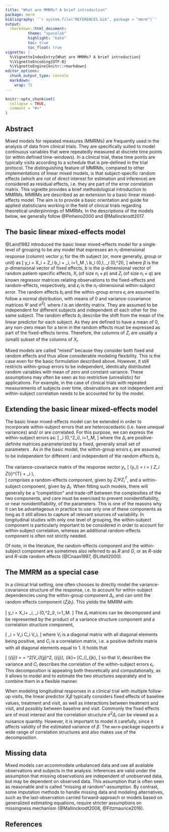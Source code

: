 ```yaml
---
title: "What are MMRMs? A brief introduction"
package: mmrm
bibliography: '`r system.file("REFERENCES.bib", package = "mmrm")`'
output:
  rmarkdown::html_document:
          theme: "spacelab"
          highlight: "kate"
          toc: true
          toc_float: true
vignette: |
  %\VignetteIndexEntry{What are MMRMs? A brief introduction}
  %\VignetteEncoding{UTF-8}
  %\VignetteEngine{knitr::rmarkdown}
editor_options:
  chunk_output_type: console
  markdown:
    wrap: 72
---
```



```r
knitr::opts_chunk$set(
  collapse = TRUE,
  comment = "#>"
)
```


## Abstract

Mixed models for repeated measures (MMRMs) are frequently used in the analysis of data from clinical trials. 
They are specifically suited to model continuous variables that were repeatedly measured at discrete time points (or within defined time-windows).
In a clinical trial, these time points are typically visits according to a schedule that is pre-defined in the trial protocol.
The distinguishing feature of MMRMs, compared to other implementations of linear mixed models, is that subject-specific random effects (which are not of direct interest for estimation and inference) are considered as residual effects, i.e. they are part of the error correlation matrix.
This vignette provides a brief methodological introduction to MMRMs.
MMRMs are described as an extension to a basic linear mixed-effects model.
The aim is to provide a basic orientation and guide for applied statisticians working in the field of clinical trials regarding theoretical underpinnings of MMRMs. In the descriptions of the models below, we generally follow @Pinheiro2000 and @Mallinckrodt2017. 


## The basic linear mixed-effects model

@Laird1982 introduced the basic linear mixed-effects model for a single level of grouping to be any model that expresses an $n_i$-dimensional response (column) vector $y_i$ for the $i$th subject (or, more generally, group or unit) as
\[
 y_i = X_i \beta + Z_i b_i + \epsilon_i, \quad i=1,\ldots,M ,\\
 b_i \sim \mathcal{N}(0,\Psi), \quad \epsilon_i \sim \mathcal{N}(0,\sigma^2I),
\]
where 
$\beta$ is the $p$-dimensional vector of fixed effects,
$b$ is the $q$-dimensional vector of random patient-specific effects, 
$X_i$ (of size $n_i \times p$) and $Z_i$ (of size $n_i \times q$) are known regressor matrices relating observations to the fixed-effects and random-effects, respectively, and 
$\epsilon_i$ is the $n_i$-dimensional within-subject error.
The random effects $b_i$ and the within-group errors $\epsilon_i$ are assumed to  follow a normal distribution, with means of $0$ and variance-covariance matrices  $\Psi$ and $\sigma^2I$, where $I$ is an identity matrix. They are assumed to be independent for different subjects and independent of each other for the same subject.
The random effects $b_i$ describe the shift from the mean of the linear predictor for each subject. As they are defined to have a mean of $0$, any
non-zero mean for a term in the random effects must be expressed as part
of the fixed-effects terms. Therefore, the columns of $Z_i$ are usually a (small) subset of the columns of $X_i$.

Mixed models are called "mixed" because they consider both fixed and random effects and thus allow considerable modeling flexibility. This is the case even for the basic formulation described above. However, it still restricts within-group errors to be independent, identically distributed random variables with mean of zero and constant variance. These assumptions may often be seen as too restrictive (unrealistic) for applications. For example, in the case of clinical trials with  repeated measurements of subjects over time, observations are not independent and within-subject correlation needs to be accounted for by the model.


## Extending the basic linear mixed-effects model

The basic linear mixed-effects model can be extended in order to incorporate within-subject errors that are heteroscedastic (i.e.\ have unequal variances) and/ or are correlated.
For this purpose, we can express the within-subject errors as:
\[
  \epsilon_i \sim \mathcal{N}(0,\sigma^2\Delta_i), \quad i=1,\ldots,M,
\]
where the $\Delta_i$ are positive-definite matrices parameterized by a fixed, generally small set of parameters <!-- $\lambda$-->. As in the basic model, the within-group errors $\epsilon_i$ are assumed to be independent for different $i$ and independent of the random effects $b_i$.

The variance-covariance matrix of the response vector $y_i$,
\[
  \text{Var}(y_i) = \Sigma_i = \left( Z_i \Psi Z_{i}^{T} + \Delta_i \right),  
\]
comprises a random-effects component, given by $Z_i \Psi Z_{i}^{T}$, and a within-subject component, given by $\Delta_i$. 
When fitting such models, there will generally be a "competition" and trade-off between the complexities of the two components, and care must be exercised to prevent nonidentifiability, or near nonidentifiability, of the parameters. This is one of the reasons why it can be advantageous in practice to use only one of these components as long as it still allows to capture all relevant sources of variability. In longitudinal studies with only one level of grouping, the within-subject component is particularly important to be considered in order to account for within-subject correlation, whereas an additional random-effects component is often not strictly needed.

Of note, in the literature, the random-effects component and the within-subject component are sometimes also referred to as $R$ and $G$, or as $R$-side and $R$-side random effects (@Cnaan1997, @Littell2000).

## The MMRM as a special case

In a clinical trial setting, one often chooses to directly model the variance-covariance structure of the response, i.e. to account for within-subject dependencies using the within-group component $\Delta_i$, and can omit the random effects component ($Z_i b_i$). This yields the MMRM with:

\[
     y_i = X_i\beta + \epsilon_i, \quad \epsilon_i \sim \mathcal{N}(0,\sigma^2\Delta_i), \quad i=1,\ldots,M.
\]
The $\Delta_i$ matrices can be decomposed and be represented by the product of a variance structure component and a correlation structure component,

\[
    \Delta_i = V_i C_i V_i, 
\]
where $V_i$ is a diagonal matrix with all diagonal elements being positive, and $C_i$ is a correlation matrix, i.e.\ a positive definite matrix with all diagonal elements equal to $1$. It holds that

\[
  \text{Var}(\epsilon_{ij}) = \Sigma = \sigma^2[V_i]_{jj}^2, \quad \text{cor}(\epsilon_{ij}), \epsilon_{ik}= [C_i]_{jk},
\]
so that $V_i$ describes the variance and $C_i$ describes the correlation of the within-subject errors $\epsilon_i$.
This decomposition is appealing both theoretically and computationally, as it allows to model and to estimate the two structures separately and to combine them in a flexible manner.

When modeling longitudinal responses in a clinical trial with multiple follow-up visits, the linear predictor $X_i\beta$ typically considers fixed effects of baseline values, treatment and visit, as well as interactions between treatment and visit, and possibly between baseline and visit. Commonly the fixed effects are of most interest and the correlation structure $\sigma^2\Delta_i$ can be viewed as a nuisance quantity. However, it is important to model it carefully, since it affects validity of the estimated variance of $\beta$. The `mmrm`-package supports a wide range of correlation structures and also makes use of the decomposition.


## Missing data

Mixed models can accommodate unbalanced data and use all available observations and subjects in the analysis. Inferences are valid under the assumption that missing observations are independent of unobserved data, but may be dependent on observed data. This assumption that is often seen as reasonable and is called "missing at random"-assumption. By contrast, some imputation methods to handle missing data and modeling alternatives, such as the last-observation carried forward-approach or models based on generalized estimating equations, require stricter assumptions on missingness mechanism (@Mallinckrodt2008, @Fitzmaurice2016).


## References

